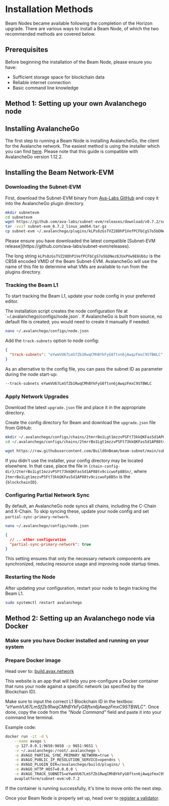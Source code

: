 
# Installation Methods

Beam Nodes became available following the completion of the Horizon upgrade. There are various ways to install a Beam Node, of which the two recommended methods are covered below.

## Prerequisites

Before beginning the installation of the Beam Node, please ensure you have:

- Sufficient storage space for blockchain data
- Reliable internet connection
- Basic command line knowledge

## Method 1: Setting up your own Avalanchego node

## Installing AvalancheGo

The first step to running a Beam Node is installing AvalancheGo, the client for the Avalanche network. The easiest method is using the installer which you can find [here](https://build.avax.network/docs/nodes/using-install-script/installing-avalanche-go). Please note that this guide is compatible with AvalancheGo version 1.12.2.

## Installing the Beam Network-EVM

<Steps>

### Downloading the Subnet-EVM

First, download the Subnet-EVM binary from [Ava-Labs GitHub](https://github.com/ava-labs/subnet-evm) and copy it into the AvalancheGo plugin directory.

```bash
mkdir subnetevm
cd subnetevm
wget https://github.com/ava-labs/subnet-evm/releases/download/v0.7.2/subnet-evm_0.7.2_linux_amd64.tar.gz
tar -xvzf subnet-evm_0.7.2_linux_amd64.tar.gz
cp subnet-evm ~/.avalanchego/plugins/kLPs8zGsTVZ28DhP1VefPCFbCgS7o5bDNez8JUxPVw9E6Ubbz
```

<Callout type="info">
  Please ensure you have downloaded the latest compatible [Subnet-EVM
  release](https://github.com/ava-labs/subnet-evm/releases).
</Callout>

The long string `kLPs8zGsTVZ28DhP1VefPCFbCgS7o5bDNez8JUxPVw9E6Ubbz` is the CB58 encoded VMID of the Beam Subnet-EVM. AvalancheGo will use the name of this file to determine what VMs are available to run from the plugins directory.

### Tracking the Beam L1

To start tracking the Beam L1, update your node config in your preferred editor.

<Callout type="info">
  The installation script creates the node configuration file at
  `~/.avalanchego/configs/node.json`. If AvalancheGo is built from source, no
  default file is created; you would need to create it manually if needed.
</Callout>

```bash
nano ~/.avalanchego/configs/node.json
```

Add the `track-subnets` option to node config:

```json
{
  "track-subnets": "eYwmVU67LmSfZb1RwqCMhBYkFyG8ftxn6jAwqzFmxC9STBWLC"
}
```

As an alternative to the config file, you can pass the subnet ID as parameter during the node start-up:
```bash
--track-subnets eYwmVU67LmSfZb1RwqCMhBYkFyG8ftxn6jAwqzFmxC9STBWLC
```

### Apply Network Upgrades

Download the latest `upgrade.json` file and place it in the appropriate directory.

Create the config directory for Beam and download the `upgrade.json` file from GitHub:

```bash copy
mkdir ~/.avalanchego/configs/chains/2tmrrBo1Lgt1mzzvPSFt73kkQKFas5d1AP88tv9cicwoFp8BSn
cd ~/.avalanchego/configs/chains/2tmrrBo1Lgt1mzzvPSFt73kkQKFas5d1AP88tv9cicwoFp8BSn
```

```bash copy
wget https://raw.githubusercontent.com/BuildOnBeam/beam-subnet/main/subnets/beam-mainnet/upgrade.json
```

If you didn't use the installer, your config directory may be located elsewhere. In that case, place the file in `{chain-config-dir}/2tmrrBo1Lgt1mzzvPSFt73kkQKFas5d1AP88tv9cicwoFp8BSn/`, where `2tmrrBo1Lgt1mzzvPSFt73kkQKFas5d1AP88tv9cicwoFp8BSn` is the `{blockchainID}`.

### Configuring Partial Network Sync

By default, an AvalancheGo node syncs all chains, including the C-Chain and X-Chain. To skip syncing these, update your node config and set `partial-sync-primary-network`.

```bash copy
nano ~/.avalanchego/configs/node.json
```

```json
{
  // .. other configuration
  "partial-sync-primary-network": true
}
```

This setting ensures that only the necessary network components are synchronized, reducing resource usage and improving node startup times.

### Restarting the Node

After updating your configuration, restart your node to begin tracking the Beam L1.

```bash copy
sudo systemctl restart avalanchego
```

</Steps>

## Method 2: Setting up an Avalanchego node via Docker

<Steps>

### Make sure you have Docker installed and running on your system

### Prepare Docker image

Head over to: [build.avax.network](https://build.avax.network/tools/l1-toolbox#avalanchegoDocker)

This website is an app that will help you pre-configure a Docker container that runs your node against a specific network (as specified by the Blockchain ID). 

Make sure to input the correct L1 Blockchain ID in the textbox: *"eYwmVU67LmSfZb1RwqCMhBYkFyG8ftxn6jAwqzFmxC9STBWLC"*. Once done, copy the code from the *"Node Command"* field and paste it into your command line terminal.

Example code:
```bash
docker run -it -d \
    --name avago \
    -p 127.0.0.1:9650:9650 -p 9651:9651 \
    -v ~/.avalanchego:/root/.avalanchego \
    -e AVAGO_PARTIAL_SYNC_PRIMARY_NETWORK=true \
    -e AVAGO_PUBLIC_IP_RESOLUTION_SERVICE=opendns \
    -e AVAGO_PLUGIN_DIR=/avalanchego/build/plugins/ \
    -e AVAGO_HTTP_HOST=0.0.0.0 \
    -e AVAGO_TRACK_SUBNETS=eYwmVU67LmSfZb1RwqCMhBYkFyG8ftxn6jAwqzFmxC9STBWLC \
    avaplatform/subnet-evm:v0.7.2
```
If the container is running successfully, it's time to move onto the next step. 

</Steps>

Once your Beam Node is properly set up, head over to [register a validator](/nodes/run_node/register).
